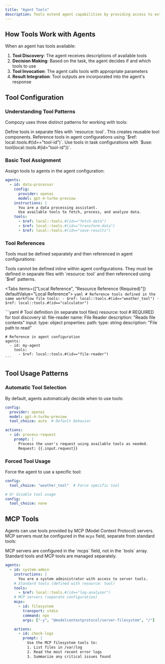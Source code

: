 ```yaml
---
title: "Agent Tools"
description: Tools extend agent capabilities by providing access to external functions, APIs, and services. When tools are configured, agents can dynamically decide when and how to use them to complete tasks, enabling powerful automation workflows.
---
```


## How Tools Work with Agents

When an agent has tools available:

1. **Tool Discovery**: The agent receives descriptions of available tools
2. **Decision Making**: Based on the task, the agent decides if and which tools to use
3. **Tool Invocation**: The agent calls tools with appropriate parameters
4. **Result Integration**: Tool outputs are incorporated into the agent's response

## Tool Configuration

### Understanding Tool Patterns

Compozy uses three distinct patterns for working with tools:

<List icon="Package">
  <ListItem title="Tool Definition">
    Define tools in separate files with `resource: tool`. This creates reusable tool components.
  </ListItem>
  <ListItem title="Tool Reference in Agents">
    Reference tools in agent configurations using `$ref: local::tools.#(id=="tool-id")`.
  </ListItem>
  <ListItem title="Tool Usage in Tasks">
    Use tools in task configurations with `$use: tool(local::tools.#(id="tool-id"))`.
  </ListItem>
</List>

### Basic Tool Assignment

Assign tools to agents in the agent configuration:

```yaml
agents:
  - id: data-processor
    config:
      provider: openai
      model: gpt-4-turbo-preview
    instructions: |
      You are a data processing assistant.
      Use available tools to fetch, process, and analyze data.
    tools:
      - $ref: local::tools.#(id=="fetch-data")
      - $ref: local::tools.#(id=="transform-data")
      - $ref: local::tools.#(id=="save-results")
```

### Tool References

Tools must be defined separately and then referenced in agent configurations:

<Callout type="warning">
  Tools cannot be defined inline within agent configurations. They must be defined in separate files with `resource: tool` and then referenced using `$ref` patterns.
</Callout>

<Tabs items={["Local Reference", "Resource Reference (Required)"]} defaultValue="Local Reference">
  <Tab value="Local Reference">
    ```yaml
    # Reference tools defined in the same workflow file
    tools:
      - $ref: local::tools.#(id=="weather_tool")
      - $ref: local::tools.#(id=="calculator")
    ```
  </Tab>

  <Tab value="Resource Reference (Required)">
    ```yaml
    # Tool definition (in separate tool files)
    resource: tool  # REQUIRED for tool discovery
    id: file-reader
    name: File Reader
    description: "Reads file contents"
    input:
      type: object
      properties:
        path:
          type: string
          description: "File path to read"

    # Reference in agent configuration
    agents:
      - id: my-agent
        tools:
          - $ref: local::tools.#(id=="file-reader")
    ```
  </Tab>
</Tabs>

## Tool Usage Patterns

### Automatic Tool Selection

By default, agents automatically decide when to use tools:

```yaml
config:
  provider: openai
  model: gpt-4-turbo-preview
  tool_choice: auto  # Default behavior

actions:
  - id: process-request
    prompt: |
      Process the user's request using available tools as needed.
      Request: {{.input.request}}
```

### Forced Tool Usage

Force the agent to use a specific tool:

```yaml
config:
  tool_choice: "weather_tool"  # Force specific tool

# Or disable tool usage
config:
  tool_choice: none
```


## MCP Tools

Agents can use tools provided by MCP (Model Context Protocol) servers. MCP servers must be configured in the `mcps` field, separate from standard tools:

<Callout type="warning">
  MCP servers are configured in the `mcps` field, not in the `tools` array. Standard tools and MCP tools are managed separately.
</Callout>

```yaml
agents:
  - id: system-admin
    instructions: |
      You are a system administrator with access to server tools.
    # Standard tools (defined with resource: tool)
    tools:
      - $ref: local::tools.#(id=="log-analyzer")
    # MCP servers (separate configuration)
    mcps:
      - id: filesystem
        transport: stdio
        command: npx
        args: ["-y", "@modelcontextprotocol/server-filesystem", "/"]

    actions:
      - id: check-logs
        prompt: |
          Use the MCP filesystem tools to:
          1. List files in /var/log
          2. Read the most recent error logs
          3. Summarize any critical issues found
```
